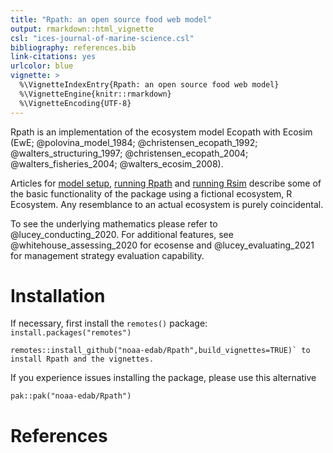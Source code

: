 ```yaml
---
title: "Rpath: an open source food web model"
output: rmarkdown::html_vignette
csl: "ices-journal-of-marine-science.csl"
bibliography: references.bib
link-citations: yes
urlcolor: blue
vignette: >
  %\VignetteIndexEntry{Rpath: an open source food web model}
  %\VignetteEngine{knitr::rmarkdown}
  %\VignetteEncoding{UTF-8}
---
```


Rpath is an implementation of the ecosystem model Ecopath with Ecosim (EwE; @polovina_model_1984; @christensen_ecopath_1992; @walters_structuring_1997; @christensen_ecopath_2004; @walters_fisheries_2004; @walters_ecosim_2008).  

Articles for [model setup](ModelSetup.html), [running Rpath](RunRpath.html) and [running Rsim](RunRsim.html) describe some of the basic functionality of the package using a fictional ecosystem, R Ecosystem.  Any resemblance to an actual ecosystem is purely coincidental.  

To see the underlying mathematics please refer to @lucey_conducting_2020. For additional features, see @whitehouse_assessing_2020 for ecosense and @lucey_evaluating_2021 for management strategy evaluation capability. 

# Installation

If necessary, first install the `remotes()` package: `install.packages("remotes")` 

```
remotes::install_github("noaa-edab/Rpath",build_vignettes=TRUE)` to install Rpath and the vignettes.
```

If you experience issues installing the package, please use this alternative

```
pak::pak("noaa-edab/Rpath")
```





# References







